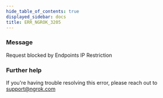 ```yaml
---
hide_table_of_contents: true
displayed_sidebar: docs
title: ERR_NGROK_3205
---
```


### Message

Request blocked by Endpoints IP Restriction

<ErrorDetails />

### Further help

If you're having trouble resolving this error, please reach out to [support@ngrok.com](mailto:support@ngrok.com?subject=Help%20with%20ERR_NGROK_3205)
